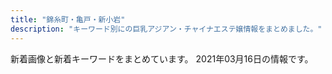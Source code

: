 ```yaml
---
title: "錦糸町・亀戸・新小岩"
description: "キーワード別にの巨乳アジアン・チャイナエステ嬢情報をまとめました。"
---
```


新着画像と新着キーワードをまとめています。
2021年03月16日の情報です。

<DmmAffiliateIns />
<KeywordTable
  shops={
    [
    {
        "name": "KIRARA",
        "img_links": [
            "https://kinshicho-mensesthe.net/mens-esthe-massage/2020/01/22/yuki-s1.jpg",
            "https://kinshicho-mensesthe.net/images/flower.png",
            "https://kinshicho-mensesthe.net/room/2-l.jpg",
            "https://kinshicho-mensesthe.net/room/6-l.jpg",
            "https://kinshicho-mensesthe.net/room/2-s.jpg",
            "https://kinshicho-mensesthe.net/room/5-s.jpg",
            "https://kinshicho-mensesthe.net/mens-esthe-massage/2020/02/06/sora-s1.jpg",
            "https://kinshicho-mensesthe.net/images/footer-r.png",
            "https://kinshicho-mensesthe.net/staff2/sera-l1.jpg",
            "https://kinshicho-mensesthe.net/staff2/yuki-s1.jpg",
            "https://kinshicho-mensesthe.net/room/esthe2.jpg",
            "https://kinshicho-mensesthe.net/button/blog.png",
            "https://kinshicho-mensesthe.net/room/5-l.jpg",
            "https://kinshicho-mensesthe.net/staff2/satomi-s1.jpg",
            "https://kinshicho-mensesthe.net/staff2/sera-s1.jpg",
            "https://kinshicho-mensesthe.net/staff2/rui-s1.jpg",
            "https://kinshicho-mensesthe.net/staff2/haruka-l1.jpg",
            "https://kinshicho-mensesthe.net/images/camp.png",
            "https://kinshicho-mensesthe.net/staff2/rika-l1.jpg",
            "https://kinshicho-mensesthe.net/button/home.png",
            "https://kinshicho-mensesthe.net/room/1-l.jpg",
            "https://kinshicho-mensesthe.net/mens-esthe-massage/2020/02/06/satomi-s1.jpg",
            "https://kinshicho-mensesthe.net/mens-esthe-massage/2020/10/17/moe-s1.jpg",
            "https://kinshicho-mensesthe.net/staff2/saki-s1.jpg",
            "https://kinshicho-mensesthe.net/images/main1.jpg",
            "https://kinshicho-mensesthe.net/staff2/rui-l1.jpg",
            "https://kinshicho-mensesthe.net/staff2/yumi-l1.jpg",
            "https://kinshicho-mensesthe.net/staff2/sakura-l2.jpg",
            "https://kinshicho-mensesthe.net/room/esthe1.jpg",
            "https://kinshicho-mensesthe.net/staff2/yumi-s1.jpg",
            "https://kinshicho-mensesthe.net/staff2/haruka-s1.jpg",
            "https://kinshicho-mensesthe.net/staff2/kiki-l1.jpg",
            "https://kinshicho-mensesthe.net/room/3-l.jpg",
            "https://kinshicho-mensesthe.net/room/3-s.jpg",
            "https://kinshicho-mensesthe.net/staff2/moe-s1.jpg",
            "https://kinshicho-mensesthe.net/images/header3.png",
            "https://kinshicho-mensesthe.net/staff2/sora-l1.jpg",
            "https://kinshicho-mensesthe.net/images/main-sp.jpg",
            "https://kinshicho-mensesthe.net/staff2/yuki-l1.jpg",
            "https://kinshicho-mensesthe.net/staff2/kokomi-l1.jpg",
            "https://kinshicho-mensesthe.net/room/4-s.jpg",
            "https://kinshicho-mensesthe.net/staff2/mai-l1.jpg",
            "https://kinshicho-mensesthe.net/room/4-l.jpg",
            "https://kinshicho-mensesthe.net/button/staff.png",
            "https://kinshicho-mensesthe.net/staff2/rika-s1.jpg",
            "https://kinshicho-mensesthe.net/staff2/sora-s1.jpg",
            "https://kinshicho-mensesthe.net/staff2/mai-s1.jpg",
            "https://kinshicho-mensesthe.net/images/qrcode.png",
            "https://kinshicho-mensesthe.net/room/1-s.jpg",
            "https://kinshicho-mensesthe.net/staff2/kokomi-s1.jpg",
            "https://kinshicho-mensesthe.net/staff2/saki-l1.jpg",
            "https://kinshicho-mensesthe.net/room/esthe3.jpg",
            "https://kinshicho-mensesthe.net/staff2/satomi-l1.jpg",
            "https://kinshicho-mensesthe.net/staff2/sakura-s2.jpg",
            "https://kinshicho-mensesthe.net/images/footer-l.png",
            "https://kinshicho-mensesthe.net/staff2/yuka-s1.jpg",
            "https://kinshicho-mensesthe.net/images/clear.png",
            "https://kinshicho-mensesthe.net/room/6-s.jpg",
            "https://kinshicho-mensesthe.net/staff2/kiki-s1.jpg"
        ],
        "station": "JR\u9326\u7cf8\u753a\u99c5\u5317\u53e3",
        "keywords": {
            "88": 15,
            "E": 15,
            "85": 105,
            "92": 15,
            "C": 75,
            "83": 15,
            "89": 15,
            "86": 30,
            "D": 135,
            "87": 30
        },
        "url": "https://kinshicho-mensesthe.net/"
    },
    {
        "keywords": {
            "C": 14,
            "\u30bb\u30af\u30b7\u30fc": 1
        },
        "station": "JR\u5c0f\u5ca9\u99c5\u5357\u53e3",
        "img_links": [
            "https://chm.jp/domains1/thaipataya/myimg/imgcom37731_sp.png",
            "https://chm.jp/domains1/thaipataya/myimg/imgcom36615_sp.png",
            "https://chm.jp/domains1/thaipataya/myimg/imgcom37839_sp.jpg",
            "https://chm.jp/domains1/thaipataya/myimg/imgcom37667_sp.png",
            "https://chm.jp/domains1/thaipataya/myimg/imgcom36634_sp.jpg",
            "https://chm.jp/domains1/thaipataya/myimg/imgcom36582_sp.jpg",
            "https://chm.jp/domains1/thaipataya/myimg/imgcom37362_sp.png",
            "https://chm.jp/domains1/thaipataya/myimg/imgcom37726_sp.png",
            "https://chm.jp/domains1/thaipataya/myimg/slideimg36562_sp.jpg",
            "https://chm.jp/domains1/thaipataya/myimg/imgcom36614_sp.jpg",
            "https://chm.jp/domains1/thaipataya/myimg/imgcom36633_sp.jpg",
            "https://chm.jp/domains1/thaipataya/myimg/imgcom37653_sp.jpg",
            "https://chm.jp/domains1/thaipataya/myimg/imgcom37915_sp.jpg",
            "https://chm.jp/domains1/thaipataya/myimg/imgcom37668_sp.png",
            "https://chm.jp/domains1/thaipataya/myimg/imgcom37732_sp.png",
            "https://chm.jp/domains1/thaipataya/myimg/imgcom37660_sp.png",
            "https://chm.jp/domains1/thaipataya/myimg/imgcom36567_sp.jpg",
            "https://chm.jp/domains1/thaipataya/myimg/imgcom37730_sp.png",
            "https://chm.jp/domains1/thaipataya/myimg/imgcom37833_sp.jpg",
            "https://chm.jp/domains1/thaipataya/myimg/slideimg36561_sp.jpg",
            "https://chm.jp/domains1/thaipataya/myimg/imgcom36618_sp.png",
            "https://chm.jp/domains1/thaipataya/myimg/imgcom36636_sp.jpg",
            "https://chm.jp/domains1/thaipataya/myimg/imgcom36605_sp.jpg",
            "https://chm.jp/domains1/thaipataya/myimg/imgcom37914_sp.jpg",
            "https://chm.jp/domains1/thaipataya/myimg/imgcom37068_sp.jpg",
            "https://chm.jp/domains1/thaipataya/myimg/imgcom37067_sp.png",
            "https://chm.jp/domains1/thaipataya/myimg/imgcom36578_sp.jpg",
            "https://chm.jp/domains1/thaipataya/myimg/imgcom37789_sp.png",
            "https://chm.jp/domains1/thaipataya/myimg/imgcom37664_sp.png",
            "https://chm.jp/domains1/thaipataya/myimg/imgcom36604_sp.jpg",
            "https://chm.jp/domains1/thaipataya/myimg/imgcom37740_sp.png",
            "https://chm.jp/domains1/thaipataya/myimg/imgcom37662_sp.png",
            "https://chm.jp/domains1/thaipataya/myimg/imgcom37719_sp.jpg",
            "https://chm.jp/domains1/thaipataya/myimg/imgcom37172_sp.png",
            "https://chm.jp/domains1/thaipataya/myimg/imgcom37841_sp.jpg",
            "https://chm.jp/domains1/thaipataya/myimg/imgcom37665_sp.jpg",
            "https://chm.jp/domains1/thaipataya/myimg/imgcom37727_sp.png",
            "https://chm.jp/domains1/thaipataya/myimg/imgcom37717_sp.jpg",
            "https://chm.jp/domains1/thaipataya/myimg/imgcom36613_sp.jpg",
            "https://chm.jp/domains1/thaipataya/myimg/imgcom36566_sp.png",
            "https://chm.jp/domains1/thaipataya/myimg/imgcom37710_sp.jpg",
            "https://chm.jp/domains1/thaipataya/myimg/imgcom37656_sp.jpg",
            "https://chm.jp/domains1/thaipataya/myimg/imgcom36576_sp.jpg",
            "https://chm.jp/domains1/thaipataya/myimg/imgcom36607_sp.jpg",
            "https://chm.jp/domains1/thaipataya/myimg/imgcom36581_sp.jpg",
            "https://chm.jp/domains1/thaipataya/myimg/imgcom37663_sp.jpg",
            "https://chm.jp/domains1/thaipataya/myimg/imgcom37916_sp.jpg",
            "https://chm.jp/domains1/thaipataya/myimg/imgcom37834_sp.jpg",
            "https://chm.jp/domains1/thaipataya/myimg/imgcom37355_sp.jpg",
            "https://chm.jp/domains1/thaipataya/myimg/imgcom37734_sp.png",
            "https://chm.jp/domains1/thaipataya/myimg/imgcom37728_sp.png",
            "https://chm.jp/domains1/thaipataya/myimg/imgcom37655_sp.jpg",
            "https://chm.jp/domains1/thaipataya/myimg/imgcom37359_sp.jpg",
            "https://chm.jp/domains1/thaipataya/myimg/imgcom37736_sp.png",
            "https://chm.jp/domains1/thaipataya/myimg/imgcom37725_sp.png",
            "https://chm.jp/domains1/thaipataya/myimg/imgcom36606_sp.jpg",
            "https://chm.jp/sozai/0_4999/bn122_sp.png",
            "https://chm.jp/domains1/thaipataya/myimg/imgcom37357_sp.jpg",
            "https://chm.jp/domains1/thaipataya/myimg/imgcom37658_sp.png",
            "https://chm.jp/domains1/thaipataya/myimg/imgcom37737_sp.png",
            "https://chm.jp/domains1/thaipataya/myimg/imgcom36577_sp.jpg",
            "https://chm.jp/sozai/0_4999/bn112_sp.png",
            "https://chm.jp/domains1/thaipataya/myimg/imgcom37177_sp.png",
            "https://chm.jp/domains1/thaipataya/myimg/imgcom36619_sp.jpg",
            "https://chm.jp/domains1/thaipataya/myimg/imgcom36635_sp.jpg",
            "https://chm.jp/domains1/thaipataya/myimg/imgcom37891_sp.jpg",
            "https://chm.jp/domains1/thaipataya/myimg/imgcom37666_sp.jpg",
            "https://chm.jp/domains1/thaipataya/myimg/imgcom36603_sp.png",
            "https://chm.jp/domains1/thaipataya/myimg/imgcom37360_sp.jpg",
            "https://chm.jp/domains1/thaipataya/myimg/imgcom37659_sp.png",
            "http://chm.jp/img/linebutton_82x20.png",
            "https://chm.jp/domains1/thaipataya/myimg/imgcom37738_sp.png",
            "https://chm.jp/domains1/thaipataya/myimg/imgcom37356_sp.jpg",
            "https://chm.jp/domains1/thaipataya/myimg/imgcom37733_sp.png",
            "https://chm.jp/domains1/thaipataya/myimg/imgcom37739_sp.png",
            "https://chm.jp/domains1/thaipataya/myimg/imgcom37657_sp.jpg",
            "https://chm.jp/domains1/thaipataya/myimg/imgcom37913_sp.jpg",
            "https://chm.jp/domains1/thaipataya/myimg/imgcom37654_sp.jpg",
            "https://chm.jp/domains1/thaipataya/myimg/imgcom36575_sp.jpg",
            "https://chm.jp/domains1/thaipataya/myimg/slideimg36560_sp.jpg",
            "https://chm.jp/domains1/thaipataya/myimg/imgcom37729_sp.png",
            "https://chm.jp/domains1/thaipataya/myimg/imgcom37661_sp.png",
            "https://chm.jp/domains1/thaipataya/myimg/imgcom37840_sp.jpg",
            "https://chm.jp/domains1/thaipataya/myimg/imgcom37174_sp.png",
            "https://chm.jp/domains1/thaipataya/myimg/imgcom37718_sp.jpg",
            "https://chm.jp/domains1/thaipataya/myimg/imgcom37358_sp.jpg",
            "https://chm.jp/domains1/thaipataya/myimg/imgcom36565_sp.jpg",
            "https://chm.jp/domains1/thaipataya/myimg/imgcom37361_sp.png",
            "https://chm.jp/domains1/thaipataya/myimg/imgcom37669_sp.jpg"
        ],
        "name": "\u30d1\u30bf\u30e4",
        "url": "http://thaipataya.chm.jp/"
    },
    {
        "name": "\u30de\u30ea\u30a2\u30d9\u30fc\u30e9",
        "img_links": [
            "http://mariabella.ies.fun/images/r02.jpg",
            "http://mariabella.ies.fun/images/ac1.jpg",
            "http://mariabella.ies.fun/photos/sites/45/2019/09/2019092717170772.jpeg",
            "http://mariabella.ies.fun/images/mobile1.jpg",
            "http://mariabella.ies.fun/photos/sites/45/2020/01/2020012420100278.jpeg",
            "http://mariabella.ies.fun/images/pick.jpg",
            "http://mariabella.ies.fun/images/ac3.jpg",
            "http://mariabella.ies.fun/images/info.jpg",
            "http://mariabella.ies.fun/images/s-staff.jpg",
            "http://mariabella.ies.fun/images/r05.jpg",
            "http://mariabella.ies.fun/images/ac2.jpg",
            "http://mariabella.ies.fun/images/r09.jpg",
            "http://mariabella.ies.fun/photos/sites/45/2019/09/2019091016323921.jpeg",
            "http://mariabella.ies.fun/images/r03.jpg",
            "http://mariabella.ies.fun/images/news.jpg",
            "http://mariabella.ies.fun/images/r06.jpg",
            "http://mariabella.ies.fun/images/s-recriut.jpg",
            "http://mariabella.ies.fun/images/r07.jpg",
            "http://mariabella.ies.fun/images/r04.jpg",
            "http://mariabella.ies.fun/images/r01.jpg",
            "http://mariabella.ies.fun/photos/sites/45/2018/06/2018062706422857.jpg",
            "http://mariabella.ies.fun/images/top.png",
            "http://mariabella.ies.fun/images/mobile.jpg"
        ],
        "keywords": {
            "\u30bb\u30af\u30b7\u30fc": 3,
            "E": 3
        },
        "url": "http://mariabella.ies.fun/",
        "station": "JR\u5c0f\u5ca9\u99c5\u5317\u53e3"
    },
    {
        "station": "JR\u9326\u7cf8\u753a\u5357\u53e3",
        "keywords": {
            "C": 22
        },
        "url": "http://harunohana.jpest.net/",
        "name": "\u6625\u306e\u82b1",
        "img_links": [
            "http://harunohana.jpest.net/uploads//sites/38/elementor/thumbs/c5-p3a4c3o3k96sqqp7ys00qjnjwezbpkzslpplu8in0o.jpg",
            "http://harunohana.jpest.net/uploads//sites/38/elementor/thumbs/g1-p3mbbo5xbyuayorl3qn8vsare61ijopmkh8c9mi4sw.jpg",
            "http://harunohana.jpest.net/uploads//sites/38/2021/02/tel_top.png",
            "http://harunohana.jpest.net/uploads//sites/38/2021/02/news-tit.png",
            "http://harunohana.jpest.net/uploads//sites/38/2021/02/tel_staff.png",
            "http://harunohana.jpest.net/uploads//sites/38/2021/02/c1.jpg",
            "http://harunohana.jpest.net/uploads//sites/38/2021/03/1.jpg",
            "http://harunohana.jpest.net/uploads//sites/38/2021/02/staff-tit.png",
            "http://harunohana.jpest.net/uploads//sites/38/2021/02/ditiao-1.png",
            "http://harunohana.jpest.net/uploads//sites/38/elementor/thumbs/c3-p3a4c1sf6l483iry9r6rlk4mpn8la6sbxgemvolfd4.jpg",
            "http://harunohana.jpest.net/uploads//sites/38/elementor/thumbs/g3-p3mbdh0sfjb37s5dl0oi5txkdr5uasv3te8udptyvk.jpg",
            "http://harunohana.jpest.net/uploads//sites/38/2021/02/c6.jpg",
            "http://harunohana.jpest.net/uploads//sites/38/2021/02/c4.jpg",
            "http://harunohana.jpest.net/uploads//sites/38/2021/02/info-tit.png",
            "http://harunohana.jpest.net/uploads//sites/38/elementor/thumbs/c2-p3a4by12f8z2t2xevpk9bl2sc3r4fedekxsoykr020.jpg",
            "http://harunohana.jpest.net/uploads//sites/38/2021/02/tel_info.png",
            "http://harunohana.jpest.net/uploads//sites/38/2021/02/mobile.jpg",
            "http://harunohana.jpest.net/uploads//sites/38/2021/03/g1.jpg",
            "http://harunohana.jpest.net/uploads//sites/38/2021/02/xian.jpg",
            "http://harunohana.jpest.net/uploads//sites/38/2021/02/c3.jpg",
            "http://harunohana.jpest.net/uploads//sites/38/2021/02/tel_pickup.png",
            "http://harunohana.jpest.net/uploads//sites/38/elementor/thumbs/g4-p3mbec1gp2hjuwwbjw36y43rzgwycta8xnrv7ujz68.jpg",
            "http://harunohana.jpest.net/uploads//sites/38/2021/03/g2.jpg",
            "http://harunohana.jpest.net/uploads//sites/38/2021/02/c5.jpg",
            "http://harunohana.jpest.net/uploads//sites/38/elementor/thumbs/c1-p3a4bw5e1kwi5v056or06ljv5c0e005xwohq00tseg.jpg",
            "http://harunohana.jpest.net/uploads//sites/38/2021/02/pick-tit.png",
            "http://harunohana.jpest.net/uploads//sites/38/elementor/thumbs/g2-p3mbcgd30zwwmzmmj2u1yl6l7q6iyltkocswnxcbm8.jpg",
            "http://harunohana.jpest.net/uploads//sites/38/2021/02/mobile-tit.png",
            "http://harunohana.jpest.net/uploads//sites/38/2021/02/top-3.png",
            "http://harunohana.jpest.net/uploads//sites/38/2021/03/g3.jpg",
            "http://harunohana.jpest.net/uploads//sites/38/2021/02/c2.jpg"
        ]
    },
    {
        "img_links": [
            "http://www.es-royal.click/img/momo1.jpg",
            "http://www.es-royal.click/images/s1.png",
            "http://www.es-royal.click/img/emi1.jpg",
            "http://www.es-royal.click/images/6.jpg",
            "http://www.es-royal.click/img/mimi1.jpg",
            "http://www.es-royal.click/images/8.jpg",
            "http://www.es-royal.click/img/aya1.jpg",
            "http://www.es-royal.click/images/news.png",
            "http://www.es-royal.click/images/b2.jpg",
            "http://www.es-royal.click/images/ta.jpg",
            "http://www.es-royal.click/images/interior_t.jpg",
            "http://www.es-royal.click/images/b3.jpg",
            "http://www.es-royal.click/images/staff_t.jpg",
            "http://www.es-royal.click/images/main_top.jpg",
            "http://www.es-royal.click/images/head.jpg",
            "http://www.es-royal.click/images/4.jpg",
            "http://www.es-royal.click/images/int1.png",
            "http://www.es-royal.click/img/nana1.jpg",
            "http://www.es-royal.click/img/momo2.jpg",
            "http://www.es-royal.click/images/main_footer.jpg",
            "http://www.es-royal.click/images/1.jpg",
            "http://www.es-royal.click/images/9.jpg",
            "http://www.es-royal.click/images/mobile.jpg",
            "http://www.es-royal.click/img/ego1.jpg",
            "http://www.es-royal.click/images/5.jpg",
            "http://www.es-royal.click/images/b1.jpg",
            "http://www.es-royal.click/images/sys1.png",
            "http://www.es-royal.click/images/int2.png",
            "http://www.es-royal.click/img/miyuki1.jpg",
            "http://www.es-royal.click/images/7.jpg"
        ],
        "name": "\u5e78\u305b",
        "keywords": {},
        "station": "\u4eac\u6210\u7acb\u77f3\u99c5\u5317\u53e3",
        "url": "http://www.es-royal.click/"
    },
    {
        "url": "http://hani-est.xyz/",
        "name": "\u871c\u82b1",
        "station": "\u897f\u5927\u5cf6\u99c5A1\u51fa\u53e3",
        "keywords": {
            "83": 12,
            "C": 41,
            "94": 12,
            "90": 24,
            "82": 12,
            "E": 12,
            "\u4e73": 12,
            "\u5de8\u4e73": 12
        },
        "img_links": [
            "http://hani-est.xyz/images/g6.jpg",
            "http://hani-est.xyz/images/g1.jpg",
            "http://hani-est.xyz/images/g2.jpg",
            "http://hani-est.xyz/images/a1.jpg",
            "http://hani-est.xyz/images/banna1.jpg",
            "http://hani-est.xyz/images/g5.jpg",
            "http://hani-est.xyz/images/banna.jpg",
            "http://hani-est.xyz/images/zi-ao.png",
            "http://hani-est.xyz/images/zi-pri.png",
            "http://hani-est.xyz/images/top.jpg",
            "http://hani-est.xyz/images/new1.jpg",
            "http://hani-est.xyz/images/banna2.jpg",
            "http://hani-est.xyz/images/g4.jpg",
            "http://hani-est.xyz/images/zi-service.png",
            "http://hani-est.xyz/images/zi-staff.png",
            "http://hani-est.xyz/images/zi-newface.png"
        ]
    },
    {
        "name": "\u30b9\u30c1\u30e5\u30ef\u306e\u30b9\u30de\u30a4\u30eb",
        "url": "http://kinshicho-es.xyz/",
        "img_links": [
            "http://kinshicho-es.xyz/images/b1.jpg",
            "http://kinshicho-es.xyz/images/kanban.jpg",
            "http://kinshicho-es.xyz/images/r1.jpg",
            "http://kinshicho-es.xyz/images/g2.jpg",
            "http://kinshicho-es.xyz/images/g0.jpg",
            "http://kinshicho-es.xyz/images/r2.jpg",
            "http://kinshicho-es.xyz/images/b2.jpg",
            "http://kinshicho-es.xyz/images/g3.jpg",
            "http://kinshicho-es.xyz/images/left1_2_02.jpg",
            "http://kinshicho-es.xyz/images/top.jpg",
            "http://kinshicho-es.xyz/images/g5.jpg",
            "http://kinshicho-es.xyz/images/r4.jpg",
            "http://kinshicho-es.xyz/images/top1.jpg",
            "http://kinshicho-es.xyz/images/r3.jpg",
            "http://kinshicho-es.xyz/images/g41.jpg",
            "http://kinshicho-es.xyz/images/news-tit1.jpg"
        ],
        "keywords": {
            "C": 7
        },
        "station": "JR\u9326\u7cf8\u753a\u99c5\u5317\u53e3"
    },
    {
        "name": "Remoon",
        "img_links": [
            "http://yousei.xyz/images/recuit.jpg",
            "http://yousei.xyz/images/r2.jpg",
            "http://yousei.xyz/images/mobile.jpg",
            "http://yousei.xyz/images/g3.jpg",
            "http://yousei.xyz/images/g4.jpg",
            "http://yousei.xyz/images/g1.jpg",
            "http://yousei.xyz/images/top.png",
            "http://yousei.xyz/images/g2.jpg",
            "http://yousei.xyz/images/g6.jpg",
            "http://yousei.xyz/images/g5.jpg",
            "http://yousei.xyz/images/r4.jpg",
            "http://yousei.xyz/images/r1.jpg",
            "http://yousei.xyz/images/r3.jpg",
            "http://yousei.xyz/images/mob.png"
        ],
        "url": "http://yousei.xyz/",
        "keywords": {},
        "station": "JR\u4e80\u6238\u99c5\u6771\u53e3"
    },
    {
        "url": "http://yukinosakura.tyo.cm/",
        "img_links": [
            "http://yukinosakura.a2.webnavi.work/upload/sites/72/2020/04/2020040708052241.jpg",
            "http://yukinosakura.a2.webnavi.work/upload/sites/72/2020/04/2020040708052456.jpg",
            "http://yukinosakura.tyo.cm/images/s_shedule.jpg",
            "http://yukinosakura.a2.webnavi.work/upload/sites/72/2020/04/2020040708052353.jpg",
            "http://yukinosakura.tyo.cm/images/mobile.jpg",
            "http://yukinosakura.tyo.cm/images/s_news.jpg",
            "http://yukinosakura.a2.webnavi.work/upload/sites/72/2020/04/2020040708052434.jpg",
            "http://yukinosakura.tyo.cm/images/room2.jpg",
            "http://yukinosakura.a2.webnavi.work/upload/sites/72/2020/04/2020040708052118.jpg",
            "http://yukinosakura.tyo.cm/images/room4.jpg",
            "http://yukinosakura.tyo.cm/images/top.jpg",
            "http://yukinosakura.tyo.cm/images/room1.jpg",
            "http://yukinosakura.tyo.cm/images/room3.jpg",
            "http://yukinosakura.tyo.cm/images/s_staff.jpg"
        ],
        "name": "\u685c\u82b1",
        "keywords": {
            "D": 24,
            "85": 12,
            "83": 6,
            "86": 12,
            "C": 18
        },
        "station": "JR\u4e80\u6238\u99c5\u5317\u53e3"
    },
    {
        "name": "\u3086\u304d",
        "keywords": {
            "D": 17,
            "89": 2,
            "86": 14,
            "88": 1
        },
        "url": "http://www.sh-yuki.work/",
        "img_links": [
            "http://www.sh-yuki.work/uploads/190105/1-1Z1051440193X.jpg",
            "http://www.sh-yuki.work/images/lanmu4.jpg",
            "http://www.sh-yuki.work/uploads/191006/1-191006105IM24.jpg",
            "http://www.sh-yuki.work/images/lanmu3.jpg",
            "http://www.sh-yuki.work/uploads/191028/1-19102Q03S5a4.jpg",
            "http://www.sh-yuki.work/uploads/200127/1-20012G02404310.jpg",
            "http://www.sh-yuki.work/uploads/210216/1-210216154459443.jpg",
            "http://www.sh-yuki.work/images/1.jpg",
            "http://www.sh-yuki.work/uploads/200110/1-20011013245Y49.jpg",
            "http://www.sh-yuki.work/uploads/190105/1-1Z105143921224.jpg",
            "http://www.sh-yuki.work/images/s_news.jpg",
            "http://www.sh-yuki.work/uploads/210216/1-210216154445506.jpg",
            "http://www.sh-yuki.work/uploads/200618/1-20061Q633094V.jpg",
            "http://www.sh-yuki.work/uploads/191227/1-19122F94110460.jpg",
            "http://www.sh-yuki.work/images/room2.jpg",
            "http://www.sh-yuki.work/uploads/191006/1-191006105P61Z.jpg",
            "http://www.sh-yuki.work/uploads/201214/1-20121416231WV.jpg",
            "http://www.sh-yuki.work/images/s_staff.jpg",
            "http://www.sh-yuki.work/uploads/190105/1-1Z105143R9539.jpg",
            "http://www.sh-yuki.work/uploads/190105/1-1Z105143940E6.jpg",
            "http://www.sh-yuki.work/uploads/200218/1-20021Q359301Q.jpg",
            "http://www.sh-yuki.work/images/end.png",
            "http://www.sh-yuki.work/images/nbj2.jpg",
            "http://www.sh-yuki.work/uploads/191221/1-191221111A3123.jpg",
            "http://www.sh-yuki.work/uploads/200620/1-20062015425B54.jpg",
            "http://www.sh-yuki.work/images/room3.jpg",
            "http://www.sh-yuki.work/uploads/201214/1-201214162100347.jpg",
            "http://www.sh-yuki.work/uploads/200713/1-200G3125135C2.jpg",
            "http://www.sh-yuki.work/uploads/190110/1-1Z110093529363.png",
            "http://www.sh-yuki.work/images/lanmu2.jpg",
            "http://www.sh-yuki.work/uploads/201215/1-201215145153M4.jpg",
            "http://www.sh-yuki.work/uploads/200218/1-20021Q3591A57.jpg",
            "http://www.sh-yuki.work/images/mobile.jpg",
            "http://www.sh-yuki.work/uploads/201215/1-201215145200113.jpg",
            "http://www.sh-yuki.work/uploads/191227/1-19122F93911958.jpg",
            "http://www.sh-yuki.work/uploads/200713/1-200G3110344421.jpg",
            "http://www.sh-yuki.work/uploads/191021/1-19102116361I39.jpg",
            "http://www.sh-yuki.work/uploads/191104/1-1911041I124915.jpg",
            "http://www.sh-yuki.work/uploads/200618/1-20061Q6342Y06.jpg",
            "http://www.sh-yuki.work/images/room1.jpg",
            "http://www.sh-yuki.work/images/room4.jpg",
            "http://www.sh-yuki.work/images/top.png",
            "http://www.sh-yuki.work/images/lanmu5.jpg",
            "http://www.sh-yuki.work/uploads/200620/1-200620154311K4.jpg",
            "http://www.sh-yuki.work/uploads/191202/1-191202154021200.jpg"
        ],
        "station": "JR\u5c0f\u5ca9\u99c5\u5317\u53e3"
    },
    {
        "url": "http://cherry-esthe.com/",
        "name": "Cherry",
        "station": "JR\u9326\u7cf8\u753a\u99c5\u5357\u53e3",
        "keywords": {},
        "img_links": [
            "http://dccompanyqoo10.cafe24.com/tiffany/images/common/header.png",
            "http://dccompanyqoo10.cafe24.com/tiffany/images/top/store_bg.png",
            "http://dccompanyqoo10.cafe24.com/tiffany/images/store/store.png"
        ]
    },
    {
        "img_links": [
            "https://doraimon.tyo.cm/photos/sites/32/2021/03/2021030207304862.jpg",
            "https://doraimon.tyo.cm/images/link.jpg",
            "https://doraimon.tyo.cm/photos/sites/32/2021/03/2021031206553637.jpg",
            "https://doraimon.tyo.cm/images/top.jpg",
            "https://doraimon.tyo.cm/images/s_face.jpg",
            "https://doraimon.tyo.cm/photos/sites/32/2021/03/2021030207304993.jpg",
            "https://doraimon.tyo.cm/photos/sites/32/2021/03/2021030207305994.jpg",
            "https://doraimon.tyo.cm/images/s_news.jpg",
            "https://doraimon.tyo.cm/images/staff_line.jpg",
            "https://doraimon.tyo.cm/photos/sites/32/2021/03/202103120651532.jpg",
            "https://doraimon.tyo.cm/images/mobile.jpg",
            "https://doraimon.tyo.cm/photos/sites/32/2021/03/2021030207310114.jpg",
            "https://doraimon.tyo.cm/photos/sites/32/2021/03/2021031206564537.jpg"
        ],
        "url": "https://doraimon.tyo.cm/",
        "station": "JR\u4e80\u6238\u99c5\u5317\u53e3",
        "keywords": {
            "83": 1,
            "85": 3,
            "86": 2,
            "D": 7,
            "82": 1
        },
        "name": "\u30c9\u30e9\u3048\u3082\u3093"
    },
    {
        "img_links": [
            "http://aria.tokyo-relaxtime.asia/img/interior/lobby-1.jpg",
            "http://aria.tokyo-relaxtime.asia/img/cast/aya-03.jpg",
            "http://aria.tokyo-relaxtime.asia/img/cast/aki-04.jpg",
            "http://aria.tokyo-relaxtime.asia/img/cast/yaya-01.jpg",
            "http://aria.tokyo-relaxtime.asia/img/cast/yumi-02.jpg",
            "http://aria.tokyo-relaxtime.asia/img/cast/apple-02.jpg",
            "http://aria.tokyo-relaxtime.asia/img/cast/apple-01.jpg",
            "http://aria.tokyo-relaxtime.asia/img/cast/yaya-04.jpg",
            "http://aria.tokyo-relaxtime.asia/img/cast/yaya-03.jpg",
            "http://aria.tokyo-relaxtime.asia/img/cast/rina-04.jpg",
            "http://aria.tokyo-relaxtime.asia/img/cast/coco-03.jpg",
            "http://aria.tokyo-relaxtime.asia/img/cast/aki-01.jpg",
            "http://aria.tokyo-relaxtime.asia/img/cast/aki-02.jpg",
            "http://aria.tokyo-relaxtime.asia/img/cast/yuri-04.jpg",
            "http://aria.tokyo-relaxtime.asia/img/slick/st-1.jpg",
            "http://aria.tokyo-relaxtime.asia/img/cast/yuri-03.jpg",
            "http://aria.tokyo-relaxtime.asia/img/cast/apple-03.jpg",
            "http://aria.tokyo-relaxtime.asia/img/cast/yumi-01.jpg",
            "http://aria.tokyo-relaxtime.asia/img/cast/yuri-01.jpg",
            "http://aria.tokyo-relaxtime.asia/img/cast/rina-03.jpg",
            "http://aria.tokyo-relaxtime.asia/img/cast/aki-03.jpg",
            "http://aria.tokyo-relaxtime.asia/img/cast/miki-01.jpg",
            "http://aria.tokyo-relaxtime.asia/img/cast/nana-04.jpg",
            "http://aria.tokyo-relaxtime.asia/img/cast/risa-01.jpg",
            "http://aria.tokyo-relaxtime.asia/img/cast/risa-04.jpg",
            "http://aria.tokyo-relaxtime.asia/img/cast/yumi-04.jpg",
            "http://aria.tokyo-relaxtime.asia/img/cast/miki-04.jpg",
            "http://aria.tokyo-relaxtime.asia/img/interior/corridor-1.jpg",
            "http://aria.tokyo-relaxtime.asia/img/cast/nana-02.jpg",
            "http://aria.tokyo-relaxtime.asia/img/cast/aya-01.jpg",
            "http://aria.tokyo-relaxtime.asia/img/cast/apple-04.jpg",
            "http://aria.tokyo-relaxtime.asia/img/slick/st-2.jpg",
            "http://aria.tokyo-relaxtime.asia/img/slick/st-5.jpg",
            "http://aria.tokyo-relaxtime.asia/img/cast/yaya-02.jpg",
            "http://aria.tokyo-relaxtime.asia/img/cast/risa-03.jpg",
            "http://aria.tokyo-relaxtime.asia/img/cast/rina-01.jpg",
            "http://aria.tokyo-relaxtime.asia/img/cast/aya-02.jpg",
            "http://aria.tokyo-relaxtime.asia/img/cast/risa-02.jpg",
            "http://aria.tokyo-relaxtime.asia/img/cast/coco-04.jpg",
            "http://aria.tokyo-relaxtime.asia/img/slick/st-4.jpg",
            "http://aria.tokyo-relaxtime.asia/img/cast/yumi-03.jpg",
            "http://aria.tokyo-relaxtime.asia/img/cast/aya-04.jpg",
            "http://aria.tokyo-relaxtime.asia/img/cast/rina-02.jpg",
            "http://aria.tokyo-relaxtime.asia/img/cast/miki-02.jpg",
            "http://aria.tokyo-relaxtime.asia/img/cast/miki-03.jpg",
            "http://aria.tokyo-relaxtime.asia/img/cast/coco-02.jpg",
            "http://aria.tokyo-relaxtime.asia/img/cast/nana-01.jpg",
            "http://aria.tokyo-relaxtime.asia/img/cast/coco-01.jpg",
            "http://aria.tokyo-relaxtime.asia/img/slick/st-3.jpg",
            "http://aria.tokyo-relaxtime.asia/img/cast/nana-03.jpg"
        ],
        "station": "JR\u5c0f\u5ca9\u99c5\u5317\u53e3",
        "keywords": {},
        "url": "http://aria.tokyo-relaxtime.asia/",
        "name": "Aria\uff5e\u30a2\u30ea\u30a2\uff5e"
    },
    {
        "url": "http://www.awawa-es.info/",
        "img_links": [
            "http://www.awawa-es.info/photo/202002/1580956374749618033.jpg",
            "http://www.awawa-es.info/img/s2.jpg",
            "http://www.awawa-es.info/img/rm.jpg",
            "http://www.awawa-es.info/p/4.jpg",
            "http://www.awawa-es.info/photo/home/4051599894438.jpg",
            "http://www.awawa-es.info/img/sd.png",
            "http://www.awawa-es.info/img/images/sys_04.png",
            "http://www.awawa-es.info/photo/home/3281580956380.jpg",
            "http://www.awawa-es.info/img/bottom.jpg",
            "http://www.awawa-es.info/img/hjob.png",
            "http://www.awawa-es.info/photo/202009/15998945321509738889.jpeg",
            "http://www.awawa-es.info/img/acc.png",
            "http://www.awawa-es.info/p/1.jpg",
            "http://www.awawa-es.info/p/3.jpg",
            "http://www.awawa-es.info/img/i2.jpg",
            "http://www.awawa-es.info/img/hstaff.png",
            "http://www.awawa-es.info/img/hsys.png",
            "http://www.awawa-es.info/img/h2.png",
            "http://www.awawa-es.info/img/h3.png",
            "http://www.awawa-es.info/img/images/sys_01.png",
            "http://www.awawa-es.info/img/hinfo.png",
            "http://www.awawa-es.info/p/aa.jpg",
            "http://www.awawa-es.info/img/images/sys_03.png",
            "http://www.awawa-es.info/img/images/sys_06.png",
            "http://www.awawa-es.info/img/h1.png",
            "http://www.awawa-es.info/photo/202009/15998944321424280736.jpeg",
            "http://www.awawa-es.info/p/bb.jpg",
            "http://www.awawa-es.info/p/2.jpg",
            "http://www.awawa-es.info/img/images/sys_02.png",
            "http://www.awawa-es.info/img/i1.jpg",
            "http://www.awawa-es.info/img/return.png",
            "http://www.awawa-es.info/img/images/sys_05.png",
            "http://www.awawa-es.info/img/tmp.jpg",
            "http://www.awawa-es.info/p/cc.jpg",
            "http://www.awawa-es.info/img/s1.jpg"
        ],
        "name": "\u3042\u308f\u308f",
        "keywords": {
            "89": 2,
            "D": 2,
            "85": 2
        },
        "station": "JR\u9326\u7cf8\u753a\u99c5\u5357\u53e3"
    },
    {
        "url": "http://www.himawari-shinkoiwa.com/",
        "station": "JR\u65b0\u5c0f\u5ca9\u99c5\u5357\u53e3",
        "keywords": {
            "86": 2,
            "87": 4,
            "C": 11,
            "D": 4,
            "E": 2
        },
        "img_links": [
            "http://www.himawari-shinkoiwa.com/files/002.jpg",
            "http://www.himawari-shinkoiwa.com/img/ttl_move.png",
            "http://www.himawari-shinkoiwa.com/img/btn_side_mobile.jpg",
            "http://www.himawari-shinkoiwa.com/img/btn_blog.png",
            "http://www.himawari-shinkoiwa.com/img/pickup.jpg",
            "http://www.himawari-shinkoiwa.com/files/003.jpg",
            "http://www.himawari-shinkoiwa.com/files/002-02.jpg",
            "http://www.himawari-shinkoiwa.com/files/001.jpg",
            "http://www.himawari-shinkoiwa.com/files/001-02.jpg",
            "http://www.himawari-shinkoiwa.com/img/move.jpg",
            "http://www.himawari-shinkoiwa.com/img/ttl_news.png",
            "http://www.himawari-shinkoiwa.com/images/slider/3.jpg",
            "http://www.himawari-shinkoiwa.com/images/slider/2.jpg",
            "http://www.himawari-shinkoiwa.com/images/slider/1.jpg",
            "http://www.himawari-shinkoiwa.com/img/goback.jpg",
            "http://www.himawari-shinkoiwa.com/img/tel.png",
            "http://www.himawari-shinkoiwa.com/img/ttl_info.png",
            "http://www.himawari-shinkoiwa.com/files/003-02.jpg",
            "http://www.himawari-shinkoiwa.com/images/line.png"
        ],
        "name": "\u3072\u307e\u308f\u308a"
    },
    {
        "keywords": {
            "C": 7
        },
        "name": "\u685c",
        "img_links": [
            "http://miyabi-aroma.xyz/images/staff/3/ami2.jpg",
            "http://miyabi-aroma.xyz/images/index-rose_09.png",
            "http://miyabi-aroma.xyz/images/staff/3/miya.jpg",
            "http://miyabi-aroma.xyz/images/nav/nav-job.jpg",
            "http://miyabi-aroma.xyz/images/nav/nav-staff.jpg",
            "http://miyabi-aroma.xyz/images/staff/3/rina.jpg",
            "http://miyabi-aroma.xyz/images/nav/nav-info.jpg",
            "http://miyabi-aroma.xyz/images/index-rose_07.png",
            "http://miyabi-aroma.xyz/images/index-rose_04.png",
            "http://miyabi-aroma.xyz/images/shishu/se1.jpg",
            "http://miyabi-aroma.xyz/images/11.png",
            "http://miyabi-aroma.xyz/images/shishu/se2.jpg",
            "http://miyabi-aroma.xyz/images/staff/3/kiki.jpg",
            "http://miyabi-aroma.xyz/images/staff/3/rina2.jpg",
            "http://miyabi-aroma.xyz/images/3/1.jpg",
            "http://miyabi-aroma.xyz/images/staff/3/kiki2.jpg",
            "http://miyabi-aroma.xyz/images/index-rose_13.png",
            "http://miyabi-aroma.xyz/images/staff/3/miya2.jpg",
            "http://miyabi-aroma.xyz/images/staff/3/ami.jpg",
            "http://miyabi-aroma.xyz/images/1801706901.jpg",
            "http://miyabi-aroma.xyz/images/index-rose_02.png",
            "http://miyabi-aroma.xyz/images/3/2.jpg",
            "http://miyabi-aroma.xyz/images/staff/3/yaya2.jpg",
            "http://miyabi-aroma.xyz/images/staff/3/yami.jpg",
            "http://miyabi-aroma.xyz/images/nav/nav-sys.jpg",
            "http://miyabi-aroma.xyz/images/staff/3/yaya1.jpg"
        ],
        "station": "JR\u4e80\u6238\u99c5\u6771\u53e3",
        "url": "http://miyabi-aroma.xyz/"
    },
    {
        "img_links": [
            "http://iyasi-heal.com/staffPhoto/b20191114093407.jpg",
            "http://iyasi-heal.com/images/slider1/02.jpg",
            "http://iyasi-heal.com/staffPhoto/b20190815113117.jpg",
            "http://iyasi-heal.com/images/slider1/03.jpg",
            "http://iyasi-heal.com/staffPhoto/s20200606151251.jpg",
            "http://iyasi-heal.com/images/slider1/01.jpg",
            "http://iyasi-heal.com/staffPhoto/s20191114093407.jpg",
            "http://iyasi-heal.com/images/mobile.jpg",
            "http://iyasi-heal.com/staffPhoto/s20200909152230.jpg",
            "http://iyasi-heal.com/staffPhoto/s20210312220248.jpg",
            "http://iyasi-heal.com/staffPhoto/b20210312220248.jpg",
            "http://iyasi-heal.com/staffPhoto/b20200909152230.jpg",
            "http://iyasi-heal.com/js/sliderLine/slide_prev.png",
            "http://iyasi-heal.com/staffPhoto/b20190815113058.jpg",
            "http://iyasi-heal.com/staffPhoto/s20200606151247.jpg",
            "http://iyasi-heal.com/images/returnBtn.png",
            "http://iyasi-heal.com/images/gallery1.png",
            "http://iyasi-heal.com/staffPhoto/s20190815113117.jpg",
            "http://iyasi-heal.com/staffPhoto/s20200606151240.jpg",
            "http://iyasi-heal.com/js/sliderLine/slide_next.png",
            "http://iyasi-heal.com/staffPhoto/s20190815113058.jpg",
            "http://iyasi-heal.com/staffPhoto/b20200606151240.jpg"
        ],
        "keywords": {
            "85": 2,
            "C": 1,
            "D": 3
        },
        "station": "JR\u5c0f\u5ca9\u99c5\u5357\u53e3",
        "url": "http://iyasi-heal.com/",
        "name": "\u308a\u308a"
    },
    {
        "keywords": {},
        "station": "JR\u65b0\u5c0f\u5ca9\u99c5\u5357\u53e3",
        "url": "https://piano.sweet-relaxation.com/",
        "img_links": [
            "https://piano.sweet-relaxation.com/img/cast/aye-03.jpg",
            "https://piano.sweet-relaxation.com/img/cast/lili-01.jpg",
            "https://piano.sweet-relaxation.com/img/cast/nico-04.jpg",
            "https://piano.sweet-relaxation.com/img/cast/aini-01.jpg",
            "https://piano.sweet-relaxation.com/img/cast/aki-01.jpg",
            "https://piano.sweet-relaxation.com/img/cast/ai-02.jpg",
            "https://piano.sweet-relaxation.com/img/slick/sl-3.jpg",
            "https://piano.sweet-relaxation.com/img/cast/miya-04.jpg",
            "https://piano.sweet-relaxation.com/img/cast/ai-03.jpg",
            "https://piano.sweet-relaxation.com/img/cast/lili-02.jpg",
            "https://piano.sweet-relaxation.com/img/interior/int-04.jpg",
            "https://piano.sweet-relaxation.com/img/cast/aki-02.jpg",
            "https://piano.sweet-relaxation.com/img/cast/aki-03.jpg",
            "https://piano.sweet-relaxation.com/img/cast/nana-01.jpg",
            "https://piano.sweet-relaxation.com/img/cast/luna-02.jpg",
            "https://piano.sweet-relaxation.com/img/cast/luna-01.jpg",
            "https://piano.sweet-relaxation.com/img/cast/lili-03.jpg",
            "https://piano.sweet-relaxation.com/img/cast/coco-04.jpg",
            "https://piano.sweet-relaxation.com/img/cast/ebi-01.jpg",
            "https://piano.sweet-relaxation.com/img/cast/coco-01.jpg",
            "https://piano.sweet-relaxation.com/img/slick/sl-2.jpg",
            "https://piano.sweet-relaxation.com/img/cast/nico-03.jpg",
            "https://piano.sweet-relaxation.com/img/cast/nico-02.jpg",
            "https://piano.sweet-relaxation.com/img/cast/nana-03.jpg",
            "https://piano.sweet-relaxation.com/img/cast/ebi-04.jpg",
            "https://piano.sweet-relaxation.com/img/cast/nana-02.jpg",
            "https://piano.sweet-relaxation.com/img/slick/sl-4.jpg",
            "https://piano.sweet-relaxation.com/img/cast/ai-04.jpg",
            "https://piano.sweet-relaxation.com/img/cast/miky-03.jpg",
            "https://piano.sweet-relaxation.com/img/cast/luna-03.jpg",
            "https://piano.sweet-relaxation.com/img/interior/int-01.jpg",
            "https://piano.sweet-relaxation.com/img/cast/ebi-03.jpg",
            "https://piano.sweet-relaxation.com/img/cast/aye-04.jpg",
            "https://piano.sweet-relaxation.com/img/cast/coco-03.jpg",
            "https://piano.sweet-relaxation.com/img/cast/aini-03.jpg",
            "https://piano.sweet-relaxation.com/img/interior/int-03.jpg",
            "https://piano.sweet-relaxation.com/img/cast/aye-02.jpg",
            "https://piano.sweet-relaxation.com/img/cast/ebi-02.jpg",
            "https://piano.sweet-relaxation.com/img/cast/aini-04.jpg",
            "https://piano.sweet-relaxation.com/img/cast/miya-01.jpg",
            "https://piano.sweet-relaxation.com/img/cast/aini-02.jpg",
            "https://piano.sweet-relaxation.com/img/cast/miky-02.jpg",
            "https://piano.sweet-relaxation.com/img/cast/miya-02.jpg",
            "https://piano.sweet-relaxation.com/img/cast/coco-02.jpg",
            "https://piano.sweet-relaxation.com/img/cast/miky-01.jpg",
            "https://piano.sweet-relaxation.com/img/cast/miya-03.jpg",
            "https://piano.sweet-relaxation.com/img/slick/sl-5.jpg",
            "https://piano.sweet-relaxation.com/img/cast/lili-04.jpg",
            "https://piano.sweet-relaxation.com/img/cast/nana-04.jpg",
            "https://piano.sweet-relaxation.com/img/slick/sl-1.jpg",
            "https://piano.sweet-relaxation.com/img/cast/aki-04.jpg",
            "https://piano.sweet-relaxation.com/img/slick/sl-7.jpg",
            "https://piano.sweet-relaxation.com/img/interior/int-02.jpg",
            "https://piano.sweet-relaxation.com/img/cast/aye-01.jpg",
            "https://piano.sweet-relaxation.com/img/cast/ai-01.jpg",
            "https://piano.sweet-relaxation.com/img/cast/miky-04.jpg",
            "https://piano.sweet-relaxation.com/img/cast/luna-04.jpg",
            "https://piano.sweet-relaxation.com/img/cast/nico-01.jpg",
            "https://piano.sweet-relaxation.com/img/slick/sl-6.jpg"
        ],
        "name": "Piano"
    },
    {
        "station": "\u68ee\u4e0b\u99c5A4\u53e3",
        "name": "\u30ea\u30e9\u30c3\u30af\u30b9\u306e\u68ee",
        "url": "http://ipidiw.com/relaxnomori/",
        "img_links": [
            "http://ipidiw.com/relaxnomori/images/staff_t.jpg",
            "http://ipidiw.com/relaxnomori/images/news.jpg",
            "http://ipidiw.com/relaxnomori/user_data/00000019.jpg",
            "http://ipidiw.com/relaxnomori/user_data/00000017.jpg",
            "http://ipidiw.com/relaxnomori/images/mobile.jpg",
            "http://ipidiw.com/relaxnomori/images/interior_t.jpg",
            "http://ipidiw.com/relaxnomori/images/tt.jpg",
            "http://ipidiw.com/relaxnomori/images/rem.jpg",
            "http://ipidiw.com/relaxnomori/user_data/00000018.jpg",
            "http://ipidiw.com/relaxnomori/images/tp.png",
            "http://ipidiw.com/relaxnomori/images/interior.png",
            "http://ipidiw.com/relaxnomori/user_data/00000020.jpg"
        ],
        "keywords": {
            "93": 1,
            "86": 1,
            "90": 2
        }
    },
    {
        "img_links": [
            "http://shizuku2009.com/images/index_17.jpg",
            "http://shizuku2009.com/staff/6/1.jpg",
            "http://shizuku2009.com/images/index_10.jpg",
            "http://shizuku2009.com/images/index_19.jpg",
            "http://shizuku2009.com/staff/4/1.jpg",
            "http://shizuku2009.com/images/index_08.jpg",
            "http://shizuku2009.com/images/index_14.jpg",
            "http://shizuku2009.com/staff/3/1.jpg",
            "http://shizuku2009.com/images/index_02.jpg",
            "http://shizuku2009.com/staff/5/1.jpg",
            "http://shizuku2009.com/images/index_06.jpg",
            "http://shizuku2009.com/images/staff_12.jpg",
            "http://shizuku2009.com/images/staff_15.jpg",
            "http://shizuku2009.com/images/service_13.jpg",
            "http://shizuku2009.com/images/index_15.jpg",
            "http://shizuku2009.com/images/index_13.jpg",
            "http://shizuku2009.com/staff/2/1.jpg",
            "http://shizuku2009.com/images/index_09.jpg",
            "http://shizuku2009.com/images/index_04.jpg",
            "http://shizuku2009.com/images/index_05.jpg",
            "http://shizuku2009.com/images/index_07.jpg",
            "http://shizuku2009.com/staff/1/1.jpg",
            "http://shizuku2009.com/images/index_20.jpg"
        ],
        "name": "\u79cb",
        "keywords": {},
        "station": "\u9752\u7825\u99c5A2\u51fa\u53e3",
        "url": "http://shizuku2009.com/"
    },
    {
        "url": "http://iyasimori.jpest.net/",
        "img_links": [
            "http://iyasimori.jpest.net/uploads//sites/37/2021/01/r6.jpg",
            "http://iyasimori.jpest.net/uploads//sites/37/2021/01/tite-staff.jpg",
            "http://iyasimori.jpest.net/uploads//sites/37/2021/01/g3-2.jpg",
            "http://iyasimori.jpest.net/uploads//sites/37/2021/01/a2.jpg",
            "http://iyasimori.jpest.net/uploads//sites/37/2021/01/g4-150x150.jpg",
            "http://iyasimori.jpest.net/uploads//sites/37/2021/01/r5.jpg",
            "http://iyasimori.jpest.net/uploads//sites/37/2021/01/g3-2-150x150.jpg",
            "http://iyasimori.jpest.net/uploads//sites/37/2021/01/r3-1.jpg",
            "http://iyasimori.jpest.net/uploads//sites/37/2021/01/g2-2-150x150.jpg",
            "http://iyasimori.jpest.net/uploads//sites/37/2021/01/g5-150x150.jpg",
            "http://iyasimori.jpest.net/uploads//sites/37/2021/01/g4.jpg",
            "http://iyasimori.jpest.net/uploads//sites/37/2021/01/g1-3-150x150.jpg",
            "http://iyasimori.jpest.net/uploads//sites/37/2021/01/a.jpg",
            "http://iyasimori.jpest.net/uploads//sites/37/2021/01/bj_03.jpg",
            "http://iyasimori.jpest.net/uploads//sites/37/2021/01/news03.png",
            "http://iyasimori.jpest.net/uploads//sites/37/2021/01/news01.png",
            "http://iyasimori.jpest.net/uploads//sites/37/2021/01/g5.jpg",
            "http://iyasimori.jpest.net/uploads//sites/37/2021/01/mobile.png",
            "http://iyasimori.jpest.net/uploads//sites/37/2021/01/top.jpg",
            "http://iyasimori.jpest.net/uploads//sites/37/2021/01/g2-2.jpg",
            "http://iyasimori.jpest.net/uploads//sites/37/2021/01/g1-3.jpg",
            "http://iyasimori.jpest.net/uploads//sites/37/2021/01/r4-1.jpg"
        ],
        "station": "\u9752\u7825\u99c5",
        "keywords": {},
        "name": "\u7652\u3057\u306e\u68ee"
    },
    {
        "keywords": {},
        "station": "JR\u4e80\u6238\u99c5\u6771\u53e3",
        "name": "\u5343\u693f",
        "img_links": [
            "http://sentsubaki.asia/img/img01.png",
            "https://www.colorfulbox.jp/common/img/bnr/colorfulbox_bnr01.png"
        ],
        "url": "http://sentsubaki.asia/"
    },
    {
        "name": "\u842c\u751f\u697c",
        "keywords": {},
        "station": "JR\u4e80\u6238\u99c5\u5317\u53e3",
        "url": "https://kameido-massage.com/",
        "img_links": [
            "https://kameido-massage.com/2019/12/25/mika-s1.jpg",
            "https://kameido-massage.com/2019/11/02/yuka-s1.jpg",
            "https://kameido-massage.com/menu/staff.png",
            "https://kameido-massage.com/images/footer-l.png",
            "https://kameido-massage.com/images/top2.jpg",
            "https://kameido-massage.com/room/room-l3.jpg",
            "https://kameido-massage.com/images/header3.png",
            "https://kameido-massage.com/images/top3.jpg",
            "https://kameido-massage.com/images/clear.png",
            "https://kameido-massage.com/images/main-top.jpg",
            "https://kameido-massage.com/images/main-sp.jpg",
            "https://kameido-massage.com/button/blog.png",
            "https://scdn.line-apps.com/n/line_add_friends/btn/ja.png",
            "https://kameido-massage.com/2020/03/28/nana-s1.jpg",
            "https://kameido-massage.com/menu/blog.png",
            "https://kameido-massage.com/images/qrcode.png",
            "https://kameido-massage.com/staff/yuka-l1.jpg",
            "https://kameido-massage.com/staff/yuki-l1.jpg",
            "https://kameido-massage.com/staff/nana-l1.jpg",
            "https://kameido-massage.com/staff/nana-s1.jpg",
            "https://kameido-massage.com/images/main-small.jpg",
            "https://kameido-massage.com/room/room-l6.jpg",
            "https://kameido-massage.com/staff/mimi-s1.jpg",
            "https://kameido-massage.com/images/top1.jpg",
            "https://kameido-massage.com/room/room-l1.jpg",
            "https://kameido-massage.com/2020/05/15/kazumi-s1.jpg",
            "https://kameido-massage.com/2019/10/29/yuri-s1.jpg",
            "https://kameido-massage.com/2020/07/17/mika-s1.jpg",
            "https://kameido-massage.com/link/mens-esthe.png",
            "https://kameido-massage.com/images/footer-r.png",
            "https://kameido-massage.com/room/room-l4.jpg",
            "https://kameido-massage.com/staff/erika-s1.jpg",
            "https://kameido-massage.com/menu/home.png",
            "https://kameido-massage.com/room/room-l5.jpg",
            "https://kameido-massage.com/staff/yuka-s1.jpg",
            "https://kameido-massage.com/icon/yelp.png",
            "https://kameido-massage.com/room/room-l2.jpg",
            "https://kameido-massage.com/icon/facebook.png",
            "https://kameido-massage.com/staff/yuki-s1.jpg",
            "https://kameido-massage.com/menu/info.png",
            "https://kameido-massage.com/icon/line.png",
            "https://kameido-massage.com/button/home.png",
            "https://kameido-massage.com/button/staff.png",
            "https://kameido-massage.com/staff/erika-l1.jpg",
            "https://kameido-massage.com/2019/11/10/erika-s1.jpg",
            "https://kameido-massage.com/staff/mirei-s1.jpg",
            "https://kameido-massage.com/icon/twitter.png"
        ]
    },
    {
        "img_links": [
            "http://mori.me-es.com/images/rec_15.jpg",
            "http://mori.me-es.com/images/index_10.jpg",
            "http://mori.me-es.com/girls/02.jpg",
            "http://mori.me-es.com/girls/00.jpg",
            "http://mori.me-es.com/girls/03.jpg",
            "http://mori.me-es.com/girls/04.jpg",
            "http://mori.me-es.com/images/index_07.jpg",
            "http://mori.me-es.com/images/index_18.jpg",
            "http://mori.me-es.com/images/index_01.jpg",
            "http://mori.me-es.com/images/index_09.jpg",
            "http://mori.me-es.com/images/index_15.jpg",
            "http://mori.me-es.com/images/sub_28.jpg",
            "http://mori.me-es.com/images/index_20.jpg",
            "http://mori.me-es.com/images/index_26.jpg",
            "http://mori.me-es.com/images/index_24.jpg",
            "http://mori.me-es.com/images/index_05.jpg",
            "http://mori.me-es.com/images/index_04.jpg",
            "http://mori.me-es.com/girls/04a.jpg",
            "http://mori.me-es.com/images/index_16.jpg",
            "http://mori.me-es.com/images/index_03.jpg",
            "http://mori.me-es.com/images/rec.jpg",
            "http://mori.me-es.com/images/index_28.jpg",
            "http://mori.me-es.com/images/index_25.jpg",
            "http://mori.me-es.com/images/index_21.jpg",
            "http://mori.me-es.com/girls/08.jpg",
            "http://mori.me-es.com/images/index_06.jpg",
            "http://mori.me-es.com/girls/08a.jpg",
            "http://mori.me-es.com/images/info.jpg",
            "http://mori.me-es.com/girls/05.jpg",
            "http://mori.me-es.com/images/index_12.jpg",
            "http://mori.me-es.com/images/index_02.jpg",
            "http://mori.me-es.com/images/index_13.jpg",
            "http://mori.me-es.com/girls/07.jpg",
            "http://mori.me-es.com/girls/06.jpg",
            "http://mori.me-es.com/images/index_19.jpg",
            "http://mori.me-es.com/images/index_29.jpg",
            "http://mori.me-es.com/images/index_30.jpg",
            "http://mori.me-es.com/images/index_08.jpg",
            "http://mori.me-es.com/images/index_17.jpg",
            "http://mori.me-es.com/images/staff_15.jpg",
            "http://mori.me-es.com/images/index_22.jpg",
            "http://mori.me-es.com/images/index_27.jpg",
            "http://mori.me-es.com/images/info_15.jpg",
            "http://mori.me-es.com/girls/01.jpg"
        ],
        "keywords": {
            "90": 1,
            "85": 3,
            "88": 1,
            "C": 7,
            "86": 3,
            "87": 1
        },
        "name": "\u68ee",
        "url": "http://mori.me-es.com/",
        "station": "JR\u65b0\u5c0f\u5ca9\u99c5\u5317\u53e3"
    },
    {
        "url": "http://k-yorocobi.com/",
        "keywords": {},
        "station": "JR\u9326\u7cf8\u753a\u99c5\u5317\u53e3",
        "img_links": [
            "http://k-yorocobi.com/images/bill.jpg",
            "http://k-yorocobi.com/staff/s-emi.jpg",
            "http://k-yorocobi.com/pic/pic4.jpg",
            "http://k-yorocobi.com/images/bar-pickup.png",
            "http://k-yorocobi.com/images/b-movie.png",
            "http://k-yorocobi.com/images/b-tel.png",
            "http://k-yorocobi.com/images/bar-news.png",
            "http://k-yorocobi.com/staff/s-rina.jpg",
            "http://k-yorocobi.com/images/bar-cam.png",
            "http://k-yorocobi.com/images/footer.png",
            "http://k-yorocobi.com/images/b-awaawa.png",
            "http://k-yorocobi.com/images/bar-staff.png",
            "http://k-yorocobi.com/pic/pic3.jpg",
            "http://k-yorocobi.com/images/bar-interior.png",
            "http://k-yorocobi.com/images/b-mobile.png",
            "http://k-yorocobi.com/pic/pic2.jpg",
            "http://k-yorocobi.com/staff/s-tika.jpg",
            "http://k-yorocobi.com/staff/s-yuyu.jpg",
            "http://k-yorocobi.com/images/c-staff.png",
            "http://k-yorocobi.com/images/c-top.png",
            "http://k-yorocobi.com/pic/pic1.jpg",
            "http://k-yorocobi.com/images/c-interior.png"
        ],
        "name": "\u3088\u308d\u3053\u3073"
    },
    {
        "img_links": [
            "http://y-rlx.net/girl/02.jpg",
            "http://y-rlx.net/girl/09.jpg",
            "http://y-rlx.net/girl/07a.jpg",
            "http://y-rlx.net/images/index_09.jpg",
            "http://y-rlx.net/images/03.png",
            "http://y-rlx.net/girl/05a.jpg",
            "http://y-rlx.net/images/index_04.png",
            "http://y-rlx.net/images/index_02.png",
            "http://y-rlx.net/girl/08.jpg",
            "http://y-rlx.net/images/index_13.jpg",
            "http://y-rlx.net/girl/05.jpg",
            "http://y-rlx.net/images/index_07.png",
            "http://y-rlx.net/images/sys.jpg",
            "http://y-rlx.net/girl/00.jpg",
            "http://y-rlx.net/images/index_12.jpg",
            "http://y-rlx.net/images/staff_16.jpg",
            "http://y-rlx.net/images/info.png",
            "http://y-rlx.net/girl/09a.jpg",
            "http://y-rlx.net/images/index_16.png",
            "http://y-rlx.net/girl/010.jpg",
            "http://y-rlx.net/images/acc_tit.jpg",
            "http://y-rlx.net/images/rex_16.jpg",
            "http://y-rlx.net/girl/01.jpg",
            "http://y-rlx.net/images/01.png",
            "http://y-rlx.net/girl/p01.jpg",
            "http://y-rlx.net/girl/03.jpg",
            "http://y-rlx.net/images/sys_16.jpg",
            "http://y-rlx.net/girl/010a.jpg",
            "http://y-rlx.net/images/index_06.png",
            "http://y-rlx.net/images/line.jpg",
            "http://y-rlx.net/images/acc_tit01.jpg",
            "http://y-rlx.net/images/index_11.jpg",
            "http://y-rlx.net/images/index_10.jpg",
            "http://y-rlx.net/images/index_14.png",
            "http://y-rlx.net/girl/07.jpg",
            "http://y-rlx.net/images/acc_16.jpg",
            "http://y-rlx.net/images/acc_tit03.jpg",
            "http://y-rlx.net/images/index_08.jpg",
            "http://y-rlx.net/images/index_19.png",
            "http://y-rlx.net/images/02.png",
            "http://y-rlx.net/images/rec_16.jpg",
            "http://y-rlx.net/images/rec.jpg",
            "http://y-rlx.net/images/index_21.jpg",
            "http://y-rlx.net/girl/06.jpg",
            "http://y-rlx.net/images/index_23.jpg",
            "http://y-rlx.net/girl/03a.jpg"
        ],
        "url": "http://y-rlx.net/",
        "name": "\u7f8e\u697d",
        "station": "JR\u65b0\u5c0f\u5ca9\u99c5\u5357\u53e3",
        "keywords": {
            "89": 1,
            "87": 1,
            "90": 1,
            "86": 2,
            "85": 1,
            "95": 2,
            "92": 1
        }
    },
    {
        "keywords": {},
        "name": "\u30a8\u30eb\u30b0\u30e9\u30f3\u30c7-elgrande-",
        "station": "JR\u65b0\u5c0f\u5ca9\u99c5\u5357\u53e3",
        "url": "http://el-grande.asia/",
        "img_links": [
            "http://el-grande.asia/img/cast/haru-04.jpg",
            "http://el-grande.asia/img/cast/lucy-01.jpg",
            "http://el-grande.asia/img/cast/rey-02.jpg",
            "http://el-grande.asia/img/cast/haru-01.jpg",
            "http://el-grande.asia/img/cast/misa-04.jpg",
            "http://el-grande.asia/img/cast/sara-08.jpg",
            "http://el-grande.asia/img/cast/hana-02.jpg",
            "http://el-grande.asia/img/cast/hana-04.jpg",
            "http://el-grande.asia/img/cast/lucy-04.jpg",
            "http://el-grande.asia/img/cast/haru-02.jpg",
            "http://el-grande.asia/img/cast/belu-04.jpg",
            "http://el-grande.asia/img/cast/misa-01.jpg",
            "http://el-grande.asia/img/btn_interior.png",
            "http://el-grande.asia/img/cast/belu-01.jpg",
            "http://el-grande.asia/img/btn_twitter.png",
            "http://el-grande.asia/img/cast/baby-03.jpg",
            "http://el-grande.asia/img/cast/ringo-04.jpg",
            "http://el-grande.asia/img/cast/ringo-01.jpg",
            "http://el-grande.asia/img/cast/rey-01.jpg",
            "http://el-grande.asia/img/cast/mai-03.jpg",
            "http://el-grande.asia/img/cast/sara-06.jpg",
            "http://el-grande.asia/img/cast/ringo-02.jpg",
            "http://el-grande.asia/img/cast/lucy-02.jpg",
            "http://el-grande.asia/img/cast/lucy-03.jpg",
            "http://el-grande.asia/img/cast/baby-04.jpg",
            "http://el-grande.asia/img/btn_cast.png",
            "http://el-grande.asia/img/cast/mei-03.jpg",
            "http://el-grande.asia/img/cast/hana-01.jpg",
            "http://el-grande.asia/img/cast/sara-05.jpg",
            "http://el-grande.asia/img/cast/baby-01.jpg",
            "http://el-grande.asia/img/cast/baby-02.jpg",
            "http://el-grande.asia/img/interior/corridor-1.jpg",
            "http://el-grande.asia/img/cast/ringo-03.jpg",
            "http://el-grande.asia/img/dagger.png",
            "http://el-grande.asia/img/cast/belu-02.jpg",
            "http://el-grande.asia/img/cast/mai-01.jpg",
            "http://el-grande.asia/img/cast/hana-03.jpg",
            "http://el-grande.asia/img/cast/belu-03.jpg",
            "http://el-grande.asia/img/cast/mei-01.jpg",
            "http://el-grande.asia/img/cast/mei-04.jpg",
            "http://el-grande.asia/img/cast/rey-04.jpg",
            "http://el-grande.asia/img/cast/aki-03.jpg",
            "http://el-grande.asia/img/cast/aki-04.jpg",
            "http://el-grande.asia/img/cast/aki-01.jpg",
            "http://el-grande.asia/img/cast/aki-02.jpg",
            "http://el-grande.asia/img/cast/mei-02.jpg",
            "http://el-grande.asia/img/interior/shower-4.jpg",
            "http://el-grande.asia/img/btn_top.png",
            "http://el-grande.asia/img/cast/haru-03.jpg",
            "http://el-grande.asia/img/interior/lobby-1.jpg",
            "http://el-grande.asia/img/cast/mai-04.jpg"
        ]
    },
    {
        "name": "\u3042\u3044\u3053",
        "station": "JR\u5c0f\u5ca9\u99c5",
        "img_links": [
            "http://www.aierwtbn.xyz/uploads/210223/1-210223145H63H.jpg",
            "http://www.aierwtbn.xyz/picture/face.png",
            "http://www.aierwtbn.xyz/picture/r1.jpg",
            "http://www.aierwtbn.xyz/uploads/210223/1-210223145K0W7.jpg",
            "http://www.aierwtbn.xyz/picture/bj2.jpg",
            "http://www.aierwtbn.xyz/picture/r2.jpg",
            "http://www.aierwtbn.xyz/uploads/210223/1-210223145KR53.jpg",
            "http://www.aierwtbn.xyz/picture/s_staff.jpg",
            "http://www.aierwtbn.xyz/picture/end.png",
            "http://www.aierwtbn.xyz/uploads/210223/1-210223145I5F4.jpg",
            "http://www.aierwtbn.xyz/picture/r4.jpg",
            "http://www.aierwtbn.xyz/picture/r5.jpg",
            "http://www.aierwtbn.xyz/picture/r3.jpg",
            "http://www.aierwtbn.xyz/picture/pick.png",
            "http://www.aierwtbn.xyz/picture/top.png",
            "http://www.aierwtbn.xyz/uploads/210223/1-210223145G3595.jpg",
            "http://www.aierwtbn.xyz/picture/news.png",
            "http://www.aierwtbn.xyz/uploads/210223/1-210223145F5H5.jpg"
        ],
        "keywords": {
            "D": 3,
            "86": 3
        },
        "url": "http://www.aierwtbn.xyz/"
    },
    {
        "station": "JR\u5c0f\u5ca9\u99c5\u5357\u53e3",
        "keywords": {},
        "name": "Angel\u2019s Smile",
        "url": "http://www.hu-wa.work/",
        "img_links": [
            "http://www.hu-wa.work/img/yuna1.jpg",
            "http://www.hu-wa.work/img/natu1.jpg",
            "http://www.hu-wa.work/img/ayumi1.jpg",
            "http://www.hu-wa.work/images/8.png",
            "http://www.hu-wa.work/images/interior_t.jpg",
            "http://www.hu-wa.work/images/2.png",
            "http://www.hu-wa.work/images/int1.png",
            "http://www.hu-wa.work/images/sys.png",
            "http://www.hu-wa.work/images/6.png",
            "http://www.hu-wa.work/images/3.png",
            "http://www.hu-wa.work/staff/kaori.jpg",
            "http://www.hu-wa.work/images/s1.png",
            "http://www.hu-wa.work/img/miki1.jpg",
            "http://www.hu-wa.work/images/ta.jpg",
            "http://www.hu-wa.work/images/head.jpg",
            "http://www.hu-wa.work/staff/ayumi.jpg",
            "http://www.hu-wa.work/images/7.png",
            "http://www.hu-wa.work/images/tel.jpg",
            "http://www.hu-wa.work/images/int2.png",
            "http://www.hu-wa.work/img/mimi2.jpg",
            "http://www.hu-wa.work/staff/miki.jpg",
            "http://www.hu-wa.work/images/staff_t.jpg",
            "http://www.hu-wa.work/img/mimi1.jpg",
            "http://www.hu-wa.work/images/4.png",
            "http://www.hu-wa.work/staff/mimi.jpg",
            "http://www.hu-wa.work/images/5.png",
            "http://www.hu-wa.work/staff/natu.jpg",
            "http://www.hu-wa.work/img/natu2.jpg",
            "http://www.hu-wa.work/staff/yuna.jpg",
            "http://www.hu-wa.work/img/kaori1.jpg",
            "http://www.hu-wa.work/staff/maya.jpg",
            "http://www.hu-wa.work/img/maya1.jpg",
            "http://www.hu-wa.work/images/news.png"
        ]
    },
    {
        "name": "\u4e00\u6642",
        "img_links": [
            "http://biwert.xyz/uploads/201003/1-2010031G432629.jpg",
            "http://biwert.xyz/uploads/180620/1-1P62010193X63.jpg",
            "http://biwert.xyz/uploads/201003/1-2010031G35C32.jpg",
            "http://biwert.xyz/uploads/201003/1-2010031G415110.jpg",
            "http://biwert.xyz/uploads/201003/1-2010031G3421X.jpg",
            "http://biwert.xyz/uploads/allimg/180620/1-1P620101640O8.png",
            "http://biwert.xyz/images/1-1P621101232H4.png",
            "http://biwert.xyz/uploads/180620/1-1P620101629244.png",
            "http://biwert.xyz/uploads/201007/1-20100G4464b26.jpg",
            "http://biwert.xyz/templets/default/picture/rec1.png",
            "http://biwert.xyz/uploads/180620/1-1P62010154K00.png",
            "http://biwert.xyz/uploads/201006/1-2010061F032C0.jpg",
            "http://biwert.xyz/uploads/allimg/180620/1-1P6201013133b.jpg",
            "http://biwert.xyz/templets/default/picture/head.jpg",
            "http://biwert.xyz/templets/default/picture/staff_t.jpg",
            "http://biwert.xyz/templets/default/picture/interior_t.jpg",
            "http://biwert.xyz/templets/default/picture/news.jpg",
            "http://biwert.xyz/uploads/201109/1-201109141105216.jpg",
            "http://biwert.xyz/uploads/201006/1-2010061A941445.jpg"
        ],
        "url": "http://biwert.xyz/",
        "station": "JR\u5c0f\u5ca9\u99c5\u5317\u53e3",
        "keywords": {
            "G": 9,
            "E": 18
        }
    },
    {
        "keywords": {},
        "img_links": [
            "http://www.es-raku.link/img/mai1.jpg",
            "http://www.es-raku.link/images/sys1.jpg",
            "http://www.es-raku.link/images/2.jpg",
            "http://www.es-raku.link/images/menu/staff.png",
            "http://www.es-raku.link/img/kaori1.jpg",
            "http://www.es-raku.link/staff/riri.jpg",
            "http://www.es-raku.link/images/6.jpg",
            "http://www.es-raku.link/images/menu/top.png",
            "http://www.es-raku.link/img/ayaka1.jpg",
            "http://www.es-raku.link/images/int2.png",
            "http://www.es-raku.link/images/menu/interior.png",
            "http://www.es-raku.link/images/rtel.jpg",
            "http://www.es-raku.link/staff/yuki.jpg",
            "http://www.es-raku.link/img/lucky1.jpg",
            "http://www.es-raku.link/staff/kaori.jpg",
            "http://www.es-raku.link/staff/ayaka.jpg",
            "http://www.es-raku.link/images/tel.jpg",
            "http://www.es-raku.link/img/yuki1.jpg",
            "http://www.es-raku.link/images/interior_t.png",
            "http://www.es-raku.link/images/staff_t.png",
            "http://www.es-raku.link/images/line.png",
            "http://www.es-raku.link/images/news.jpg",
            "http://www.es-raku.link/images/list.jpg",
            "http://www.es-raku.link/staff/lucky.jpg",
            "http://www.es-raku.link/images/8.jpg",
            "http://www.es-raku.link/staff/ruru.jpg",
            "http://www.es-raku.link/images/1.jpg",
            "http://www.es-raku.link/img/riri1.jpg",
            "http://www.es-raku.link/images/int1.png",
            "http://www.es-raku.link/images/r1.jpg",
            "http://www.es-raku.link/images/head.png",
            "http://www.es-raku.link/img/ruru1.jpg",
            "http://www.es-raku.link/images/r2.jpg",
            "http://www.es-raku.link/staff/mai.jpg",
            "http://www.es-raku.link/images/7.jpg",
            "http://www.es-raku.link/images/9.jpg",
            "http://www.es-raku.link/images/mobile.jpg",
            "http://www.es-raku.link/images/3.jpg"
        ],
        "url": "http://www.es-raku.link/",
        "name": "Lucky\uff5e\u30e9\u30c3\u30ad\u30fc\uff5e",
        "station": "JR\u9326\u7cf8\u753a\u99c5\u5357\u53e3"
    },
    {
        "keywords": {
            "\u30bb\u30af\u30b7\u30fc": 2
        },
        "station": "JR\u9326\u7cf8\u753a\u99c5\u5317\u53e3",
        "url": "https://iyashinoizumi.com/",
        "name": "\u7652\u3057\u306e\u6cc9",
        "img_links": [
            "https://iyashinoizumi.com/wp-content/uploads/0731EF09-7405-4B36-8468-B17A307EB894.jpeg",
            "https://iyashinoizumi.com/wp-content/uploads/7208DC4D-6E47-49CE-B1C0-3607E54E114B-210x300.jpeg",
            "https://iyashinoizumi.com/wp-content/uploads/5AA02D30-2C43-42C1-BE02-48E5A5C27E91.jpeg",
            "https://iyashinoizumi.com/wp-content/uploads/2019/06/50CD669B-0FFA-4734-B898-EB3D53E95C21.jpeg",
            "https://iyashinoizumi.com/wp-content/uploads/2019/06/5293C707-270F-4802-8168-1493DA07DDAE.jpeg",
            "https://iyashinoizumi.com/wp-content/uploads/2019/06/2DD3549C-F937-441D-B0E3-E26520ACFABD-e1559410733851.jpeg",
            "https://iyashinoizumi.com/wp-content/uploads/7208DC4D-6E47-49CE-B1C0-3607E54E114B.jpeg",
            "https://iyashinoizumi.com/wp-content/uploads/hiruwari.png",
            "https://iyashinoizumi.com/wp-content/uploads/0731EF09-7405-4B36-8468-B17A307EB894-e1579436226478.jpeg",
            "https://iyashinoizumi.com/wp-content/uploads/9B89E764-B754-425D-A9AC-BB5566FA6AC4.jpeg",
            "https://iyashinoizumi.com/wp-content/uploads/5AA02D30-2C43-42C1-BE02-48E5A5C27E91-226x300.jpeg",
            "https://iyashinoizumi.com/wp-content/uploads/9B89E764-B754-425D-A9AC-BB5566FA6AC4-270x300.jpeg",
            "https://iyashinoizumi.com/wp-content/uploads/2019/06/001.jpg",
            "https://iyashinoizumi.com/wp-content/uploads/0731EF09-7405-4B36-8468-B17A307EB894-197x300.jpeg",
            "https://iyashinoizumi.com/wp-content/uploads/2019/06/43D6BE9C-43F6-45C2-95E5-E775CE725D67.jpeg",
            "https://iyashinoizumi.com/wp-content/uploads/rin.jpg",
            "https://iyashinoizumi.com/wp-content/uploads/2019/06/momoko1.jpg"
        ]
    },
    {
        "name": "\u306a\u306a",
        "station": "JR\u9326\u7cf8\u753a\u99c5",
        "url": "http://nanaesute.pw/",
        "img_links": [],
        "keywords": {}
    },
    {
        "keywords": {
            "84": 2,
            "C": 12,
            "H": 2,
            "89": 6,
            "86": 2,
            "85": 4,
            "D": 4,
            "98": 2
        },
        "img_links": [
            "http://www.o-miyabi.com/s/image/nav_cast.png",
            "http://www.o-miyabi.com/s/uploads/03.jpg",
            "http://www.o-miyabi.com/images/index_10.jpg",
            "http://www.o-miyabi.com/images/index_19.jpg",
            "http://www.o-miyabi.com/s/images/slider/next.png",
            "http://www.o-miyabi.com/images/upload/thumb/51d074f8f9cdb905.jpg",
            "http://www.o-miyabi.com/images/info.jpg",
            "http://www.o-miyabi.com/images/upload/thumb/0981f77ac0a1e07f.jpg",
            "http://www.o-miyabi.com/images/index_02.jpg",
            "http://www.o-miyabi.com/images/index_05.jpg",
            "http://www.o-miyabi.com/images/index_07.jpg",
            "http://www.o-miyabi.com/s/images/okubokomachi.jpg",
            "http://www.o-miyabi.com/s/images/slider/2.jpg",
            "http://www.o-miyabi.com/images/index_03.jpg",
            "http://www.o-miyabi.com/images/info_02.jpg",
            "http://www.o-miyabi.com/s/images/slider/prev.png",
            "http://www.o-miyabi.com/s/uploads/01.jpg",
            "http://www.o-miyabi.com/images/upload/thumb/7713de024ddc43e7.jpg",
            "http://www.o-miyabi.com/s/images/t3.jpg",
            "http://www.o-miyabi.com/s/image/nav_top.png",
            "http://www.o-miyabi.com/s/images/slider/1.jpg",
            "http://www.o-miyabi.com/s/images/pc.png",
            "http://www.o-miyabi.com/images/index_16.jpg",
            "http://www.o-miyabi.com/s/images/tel.png",
            "http://www.o-miyabi.com/s/images/t1.jpg",
            "http://www.o-miyabi.com/images/upload/thumb/57af63e7ff71466b.jpg",
            "http://www.o-miyabi.com/s/uploads/07.jpg",
            "http://www.o-miyabi.com/images/upload/thumb/6fceb6aef71115ac.jpg",
            "http://www.o-miyabi.com/s/images/service_03.png",
            "http://www.o-miyabi.com/s/uploads/02.jpg",
            "http://www.o-miyabi.com/images/index_18.jpg",
            "http://www.o-miyabi.com/s/images/t2.jpg",
            "http://www.o-miyabi.com/images/index_06.jpg",
            "http://www.o-miyabi.com/s/image/nav_sys.png",
            "http://www.o-miyabi.com/images/index_04.jpg",
            "http://www.o-miyabi.com/s/uploads/08.jpg",
            "http://www.o-miyabi.com/images/index_13.jpg",
            "http://www.o-miyabi.com/images/upload/thumb/928147996b3538a2.jpg",
            "http://www.o-miyabi.com/images/index_14.jpg",
            "http://www.o-miyabi.com/images/upload/thumb/db15ea2226867103.jpg",
            "http://www.o-miyabi.com/s/image/nav_topics.png",
            "http://www.o-miyabi.com/s/image/nav_hotel.png",
            "http://www.o-miyabi.com/girl/01.jpg",
            "http://www.o-miyabi.com/s/images/slider/3.jpg",
            "http://www.o-miyabi.com/images/upload/thumb/e12bb065f2380463.jpg",
            "http://www.o-miyabi.com/images/upload/thumb/6d7987cae648e809.jpg",
            "http://www.o-miyabi.com/images/upload/thumb/301c9a35b11a384f.jpg",
            "http://www.o-miyabi.com/images/upload/thumb/72ffa1fb925d394b.jpg",
            "http://www.o-miyabi.com/s/uploads/06.jpg",
            "http://www.o-miyabi.com/images/info_09.jpg",
            "http://www.o-miyabi.com/images/rec.jpg",
            "http://www.o-miyabi.com/s/images/top_2.jpg",
            "http://www.o-miyabi.com/images/index_09.jpg",
            "http://www.o-miyabi.com/images/staff_09.jpg",
            "http://www.o-miyabi.com/images/upload/thumb/04d21d82d11bc049.jpg",
            "http://www.o-miyabi.com/s/images/iphone.png",
            "http://www.o-miyabi.com/images/rec_09.jpg",
            "http://www.o-miyabi.com/s/images/service_07.png",
            "http://www.o-miyabi.com/s/uploads/04.jpg",
            "http://www.o-miyabi.com/images/upload/thumb/0dc07af1006255fa.jpg",
            "http://www.o-miyabi.com/s/images/service_01.png",
            "http://www.o-miyabi.com/images/upload/thumb/1a8371be7358f1df.jpg",
            "http://www.o-miyabi.com/images/movie_09.jpg",
            "http://www.o-miyabi.com/images/index_01.jpg",
            "http://www.o-miyabi.com/s/image/nav_manga.png"
        ],
        "name": "\u96c5\u82b3",
        "url": "http://www.o-miyabi.com/",
        "station": "JR\u65b0\u5c0f\u5ca9\u99c5\u5357\u53e3"
    }
]
}
/>
<DmmAffiliateScript />
